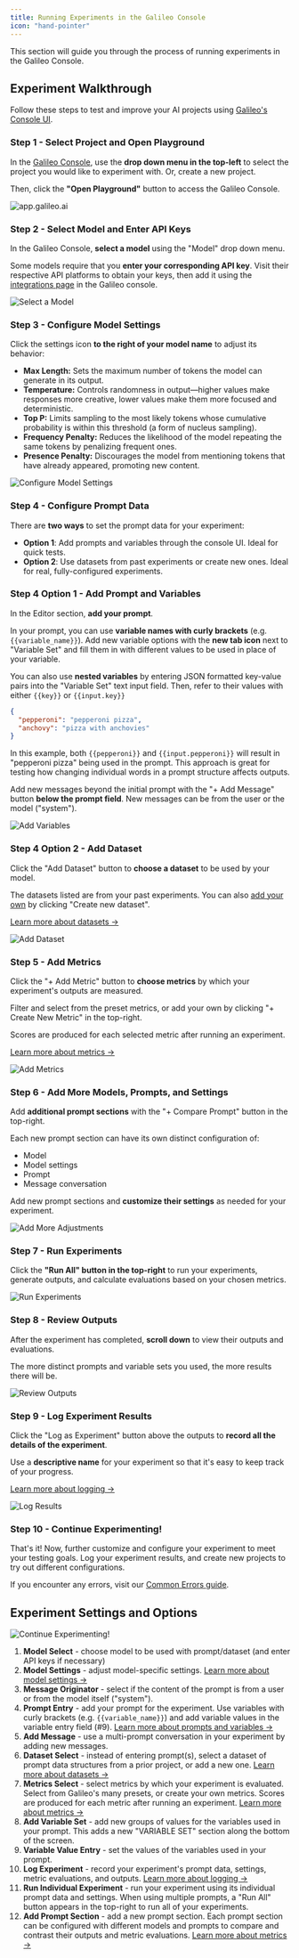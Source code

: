 ```yaml
---
title: Running Experiments in the Galileo Console
icon: "hand-pointer"
---
```


This section will guide you through the process of running experiments in the Galileo Console.

## Experiment Walkthrough

Follow these steps to test and improve your AI projects using [Galileo's Console UI](https://app.galileo.ai).




### Step 1 - Select Project and Open Playground

In the [Galileo Console](https://app.galileo.ai), use the **drop down menu in the top-left** to select the project you would like to experiment with. Or, create a new project.

Then, click the **"Open Playground"** button to access the Galileo Console.

![app.galileo.ai](/images/console-ui/home-navigation.png)



### Step 2 - Select Model and Enter API Keys

In the Galileo Console, **select a model** using the "Model" drop down menu.

Some models require that you **enter your corresponding API key**. Visit their respective API platforms to obtain your keys, then add it using the [integrations page](https://app.galileo.ai/settings/integrations) in the Galileo console.

![Select a Model](/images/console-ui/model-select.png)



### Step 3 - Configure Model Settings

Click the settings icon **to the right of your model name** to adjust its behavior:

* **Max Length:** Sets the maximum number of tokens the model can generate in its output.
* **Temperature:** Controls randomness in output—higher values make responses more creative, lower values make them more focused and deterministic.
* **Top P:** Limits sampling to the most likely tokens whose cumulative probability is within this threshold (a form of nucleus sampling).
* **Frequency Penalty:** Reduces the likelihood of the model repeating the same tokens by penalizing frequent ones.
* **Presence Penalty:** Discourages the model from mentioning tokens that have already appeared, promoting new content.

![Configure Model Settings](/images/console-ui/model-settings.png)





### Step 4 - Configure Prompt Data

There are **two ways** to set the prompt data for your experiment:

* **Option 1**: Add prompts and variables through the console UI. Ideal for quick tests.
* **Option 2**: Use datasets from past experiments or create new ones. Ideal for real, fully-configured experiments.




### Step 4 Option 1 - Add Prompt and Variables

In the Editor section, **add your prompt**.

In your prompt, you can use **variable names with curly brackets** (e.g. `{{variable_name}}`). Add new variable options with the **new tab icon** next to "Variable Set" and fill them in with different values to be used in place of your variable.

You can also use **nested variables** by entering JSON formatted key-value pairs into the "Variable Set" text input field. Then, refer to their values with either `{{key}}` or `{{input.key}}`

```json
{
  "pepperoni": "pepperoni pizza",
  "anchovy": "pizza with anchovies"
}
```
In this example, both `{{pepperoni}}` and `{{input.pepperoni}}` will result in "pepperoni pizza" being used in the prompt. This approach is great for testing how changing individual words in a prompt structure affects outputs.

Add new messages beyond the initial prompt with the "+ Add Message" button **below the prompt field**. New messages can be from the user or the model ("system").

![Add Variables](/images/console-ui/variables-example.png)




### Step 4 Option 2 - Add Dataset

Click the "Add Dataset" button to **choose a dataset** to be used by your model.

The datasets listed are from your past experiments. You can also [add your own](/concepts/datasets) by clicking "Create new dataset".

[Learn more about datasets →](/concepts/datasets)

![Add Dataset](/images/console-ui/dataset-select.png)




### Step 5 - Add Metrics

Click the "+ Add Metric" button to **choose metrics** by which your experiment's outputs are measured.

Filter and select from the preset metrics, or add your own by clicking "+ Create New Metric" in the top-right.

Scores are produced for each selected metric after running an experiment.

[Learn more about metrics →](/concepts/metrics/overview)

![Add Metrics](/images/console-ui/metrics-select.png)





### Step 6 - Add More Models, Prompts, and Settings

Add **additional prompt sections** with the "+ Compare Prompt" button in the top-right.

Each new prompt section can have its own distinct configuration of:
* Model
* Model settings
* Prompt
* Message conversation

Add new prompt sections and **customize their settings** as needed for your experiment.

![Add More Adjustments](/images/console-ui/two-models-example.png)




### Step 7 - Run Experiments

Click the **"Run All" button in the top-right** to run your experiments, generate outputs, and calculate evaluations based on your chosen metrics.

![Run Experiments](/images/console-ui/generating-results.png)




### Step 8 - Review Outputs

After the experiment has completed, **scroll down** to view their outputs and evaluations.

The more distinct prompts and variable sets you used, the more results there will be.

![Review Outputs](/images/console-ui/experiment-results.png)




### Step 9 - Log Experiment Results

Click the "Log as Experiment" button above the outputs to **record all the details of the experiment**.

Use a **descriptive name** for your experiment so that it's easy to keep track of your progress.

[Learn more about logging →](/getting-started/logging)

![Log Results](/images/console-ui/experiment-name.png)



### Step 10 - Continue Experimenting!

That's it! Now, further customize and configure your experiment to meet your testing goals. Log your experiment results, and create new projects to try out different configurations.

If you encounter any errors, visit our [Common Errors guide](/references/faqs/errors).





## Experiment Settings and Options

![Continue Experimenting!](/images/console-ui/labeled-console-ui.png)

1. **Model Select** - choose model to be used with prompt/dataset (and enter API keys if necessary)
2. **Model Settings** - adjust model-specific settings. [Learn more about model settings →](#step-3-configure-model-settings)
3. **Message Originator** - select if the content of the prompt is from a user or from the model itself ("system").
4. **Prompt Entry** - add your prompt for the experiment. Use variables with curly brackets (e.g. `{{variable_name}}`) and add variable values in the variable entry field (#9). [Learn more about prompts and variables →](#step-4-option-1-add-prompt-and-variables)
5. **Add Message** - use a multi-prompt conversation in your experiment by adding new messages.
6. **Dataset Select** - instead of entering prompt(s), select a dataset of prompt data structures from a prior project, or add a new one. [Learn more about datasets →](/concepts/experiments/datasets)
7. **Metrics Select** - select metrics by which your experiment is evaluated. Select from Galileo's many presets, or create your own metrics. Scores are produced for each metric after running an experiment. [Learn more about metrics →](/concepts/metrics/overview)
8. **Add Variable Set** - add new groups of values for the variables used in your prompt. This adds a new "VARIABLE SET" section along the bottom of the screen.
9. **Variable Value Entry** - set the values of the variables used in your prompt.
10. **Log Experiment** - record your experiment's prompt data, settings, metric evaluations, and outputs. [Learn more about logging →](/getting-started/logging)
11. **Run Individual Experiment** - run your experiment using its individual prompt data and settings. When using multiple prompts, a "Run All" button appears in the top-right to run all of your experiments.
12. **Add Prompt Section** - add a new prompt section. Each prompt section can be configured with different models and prompts to compare and contrast their outputs and metric evaluations. [Learn more about metrics →](/concepts/metrics/overview)